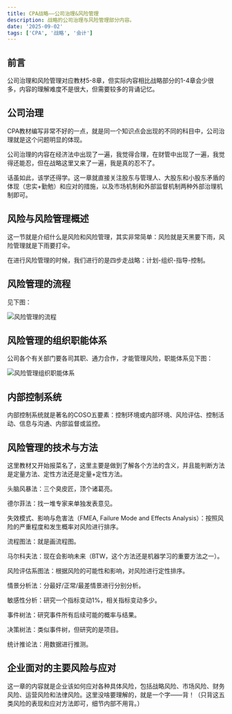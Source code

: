 ```yaml
---
title: CPA战略——公司治理&风险管理
description: 战略的公司治理与风险管理部分内容。
date: '2025-09-02'
tags: ['CPA', '战略', '会计']
---
```


## 前言

公司治理和风险管理对应教材5-8章，但实际内容相比战略部分的1-4章会少很多，内容的理解难度不是很大，但需要较多的背诵记忆。

## 公司治理

CPA教材编写非常不好的一点，就是同一个知识点会出现的不同的科目中，公司治理就是这个问题明显的体现。

公司治理的内容在经济法中出现了一遍，我觉得合理，在财管中出现了一遍，我觉得还能忍，但在战略这里又来了一遍，我是真的忍不了。

话虽如此，该学还得学。这一章就直接关注股东与管理人、大股东和小股东矛盾的体现（忠实+勤勉）和应对的措施，以及市场机制和外部监督机制两种外部治理机制即可。

## 风险与风险管理概述

这一节就是介绍什么是风险和风险管理，其实非常简单：风险就是天黑要下雨，风险管理就是下雨要打伞。

在进行风险管理的时候，我们进行的是四步走战略：计划-组织-指导-控制。

## 风险管理的流程

见下图：

<div style={{ display: 'flex', justifyContent: 'center', margin: '20px 0' }}>
  <img
    src="/images/blog/CPA-Governance-and-Risk-Management/1.webp"
    alt="风险管理的流程"
    style={{ maxWidth: '100%', height: 'auto' }}
  />
</div>

## 风险管理的组织职能体系

公司各个有关部门要各司其职、通力合作，才能管理风险，职能体系见下图：

<div style={{ display: 'flex', justifyContent: 'center', margin: '20px 0' }}>
  <img
    src="/images/blog/CPA-Governance-and-Risk-Management/2.webp"
    alt="风险管理组织职能体系"
    style={{ maxWidth: '100%', height: 'auto' }}
  />
</div>

## 内部控制系统

内部控制系统就是著名的COSO五要素：控制环境或内部环境、风险评估、控制活动、信息与沟通、内部监督或监控。

## 风险管理的技术与方法

这里教材又开始报菜名了，这里主要是做到了解各个方法的含义，并且能判断方法是定量方法、定性方法还是定量+定性方法。

头脑风暴法：三个臭皮匠，顶个诸葛亮。

德尔菲法：找一堆专家来单独发表意见。

失效模式、影响与危害法（FMEA, Failure Mode and Effects Analysis）：按照风险的严重程度和发生概率对风险进行排序。

流程图法：就是画流程图。

马尔科夫法：现在会影响未来（BTW，这个方法还是机器学习的重要方法之一）。

风险评估系图法：根据风险的可能性和影响，对风险进行定性排序。

情景分析法：分最好/正常/最差情景进行分别分析。

敏感性分析：研究一个指标变动1%，相关指标变动多少。

事件树法：研究事件所有后续可能的概率与结果。

决策树法：类似事件树，但研究的是项目。

统计推论法：用数据进行推测。

## 企业面对的主要风险与应对

这一章的内容就是企业该如何应对各种具体风险，包括战略风险、市场风险、财务风险、运营风险和法律风险。这里没啥要理解的，就是一个字——背！（只背这五类风险的表现和应对方法即可，细节内部不用背。）
